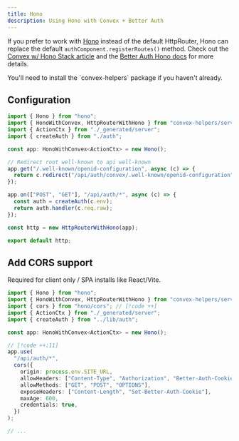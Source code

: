 ```yaml
---
title: Hono
description: Using Hono with Convex + Better Auth
---
```


If you prefer to work with [Hono](https://hono.dev/) instead of the default
HttpRouter, Hono can replace the default `authComponent.registerRoutes()`
method. Check out the [Convex w/ Hono Stack
article](https://stack.convex.dev/hono-with-convex#using-hono-with-convex) and
the [Better Auth Hono docs](https://www.better-auth.com/docs/integrations/hono)
for more details.

<Callout>
  You'll need to install the `convex-helpers` package if you haven't already.
</Callout>

## Configuration

```ts title="convex/http.ts"
import { Hono } from "hono";
import { HonoWithConvex, HttpRouterWithHono } from "convex-helpers/server/hono";
import { ActionCtx } from "./_generated/server";
import { createAuth } from "./auth";

const app: HonoWithConvex<ActionCtx> = new Hono();

// Redirect root well-known to api well-known
app.get("/.well-known/openid-configuration", async (c) => {
  return c.redirect("/api/auth/convex/.well-known/openid-configuration");
});

app.on(["POST", "GET"], "/api/auth/*", async (c) => {
  const auth = createAuth(c.env);
  return auth.handler(c.req.raw);
});

const http = new HttpRouterWithHono(app);

export default http;
```

## Add CORS support

Required for client only / SPA installs like React/Vite.

```ts title="convex/http.ts"
import { Hono } from "hono";
import { HonoWithConvex, HttpRouterWithHono } from "convex-helpers/server/hono";
import { cors } from "hono/cors"; // [!code ++]
import { ActionCtx } from "./_generated/server";
import { createAuth } from "../lib/auth";

const app: HonoWithConvex<ActionCtx> = new Hono();

// [!code ++:11]
app.use(
  "/api/auth/*",
  cors({
    origin: process.env.SITE_URL,
    allowHeaders: ["Content-Type", "Authorization", "Better-Auth-Cookie"],
    allowMethods: ["GET", "POST", "OPTIONS"],
    exposeHeaders: ["Content-Length", "Set-Better-Auth-Cookie"],
    maxAge: 600,
    credentials: true,
  })
);

// ...
```
